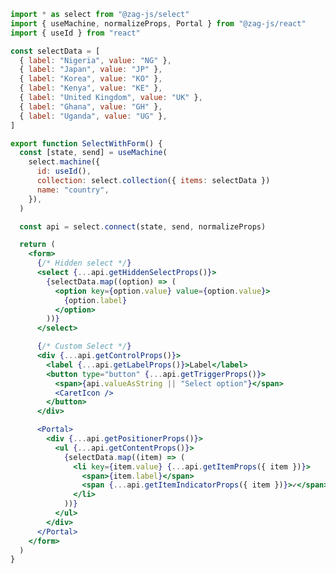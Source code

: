 ```jsx
import * as select from "@zag-js/select"
import { useMachine, normalizeProps, Portal } from "@zag-js/react"
import { useId } from "react"

const selectData = [
  { label: "Nigeria", value: "NG" },
  { label: "Japan", value: "JP" },
  { label: "Korea", value: "KO" },
  { label: "Kenya", value: "KE" },
  { label: "United Kingdom", value: "UK" },
  { label: "Ghana", value: "GH" },
  { label: "Uganda", value: "UG" },
]

export function SelectWithForm() {
  const [state, send] = useMachine(
    select.machine({
      id: useId(),
      collection: select.collection({ items: selectData })
      name: "country",
    }),
  )

  const api = select.connect(state, send, normalizeProps)

  return (
    <form>
      {/* Hidden select */}
      <select {...api.getHiddenSelectProps()}>
        {selectData.map((option) => (
          <option key={option.value} value={option.value}>
            {option.label}
          </option>
        ))}
      </select>

      {/* Custom Select */}
      <div {...api.getControlProps()}>
        <label {...api.getLabelProps()}>Label</label>
        <button type="button" {...api.getTriggerProps()}>
          <span>{api.valueAsString || "Select option"}</span>
          <CaretIcon />
        </button>
      </div>

      <Portal>
        <div {...api.getPositionerProps()}>
          <ul {...api.getContentProps()}>
            {selectData.map((item) => (
              <li key={item.value} {...api.getItemProps({ item })}>
                <span>{item.label}</span>
                <span {...api.getItemIndicatorProps({ item })}>✓</span>
              </li>
            ))}
          </ul>
        </div>
      </Portal>
    </form>
  )
}
```
